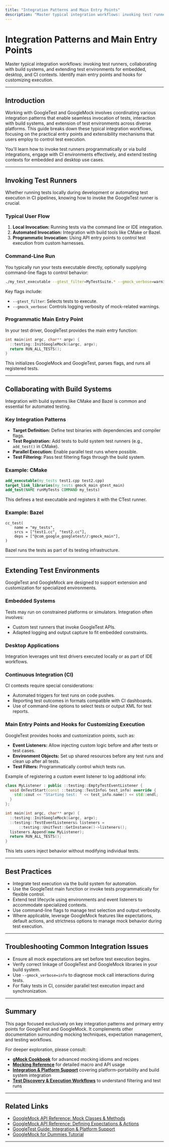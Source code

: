```yaml
---
title: "Integration Patterns and Main Entry Points"
description: "Master typical integration workflows: invoking test runners, collaborating with build systems, and extending test environments for embedded, desktop, and CI contexts. Identify main entry points and hooks for customizing execution."
---
```


# Integration Patterns and Main Entry Points

Master typical integration workflows: invoking test runners, collaborating with build systems, and extending test environments for embedded, desktop, and CI contexts. Identify main entry points and hooks for customizing execution.

---

## Introduction

Working with GoogleTest and GoogleMock involves coordinating various integration patterns that enable seamless invocation of tests, interaction with build systems, and extension of test environments across diverse platforms. This guide breaks down these typical integration workflows, focusing on the practical entry points and extensibility mechanisms that users employ to control test execution.

You'll learn how to invoke test runners programmatically or via build integrations, engage with CI environments effectively, and extend testing contexts for embedded and desktop use cases.

---

## Invoking Test Runners

Whether running tests locally during development or automating test execution in CI pipelines, knowing how to invoke the GoogleTest runner is crucial.

### Typical User Flow

1. **Local Invocation:** Running tests via the command line or IDE integration.
2. **Automated Invocation:** Integration with build tools like CMake or Bazel.
3. **Programmatic Invocation:** Using API entry points to control test execution from custom harnesses.

### Command-Line Run

You typically run your tests executable directly, optionally supplying command-line flags to control behavior:

```bash
./my_test_executable --gtest_filter=MyTestSuite.* --gmock_verbose=warning
```

Key flags include:
- `--gtest_filter`: Selects tests to execute.
- `--gmock_verbose`: Controls logging verbosity of mock-related warnings.

### Programmatic Main Entry Point

In your test driver, GoogleTest provides the main entry function:

```cpp
int main(int argc, char** argv) {
  ::testing::InitGoogleMock(&argc, argv);
  return RUN_ALL_TESTS();
}
```

This initializes GoogleMock and GoogleTest, parses flags, and runs all registered tests.

---

## Collaborating with Build Systems

Integration with build systems like CMake and Bazel is common and essential for automated testing.

### Key Integration Patterns

- **Target Definition:** Define test binaries with dependencies and compiler flags.
- **Test Registration:** Add tests to build system test runners (e.g., `add_test()` in CMake).
- **Parallel Execution:** Enable parallel test runs where possible.
- **Test Filtering:** Pass test filtering flags through the build system.

### Example: CMake

```cmake
add_executable(my_tests test1.cpp test2.cpp)
target_link_libraries(my_tests gmock_main gtest_main)
add_test(NAME runMyTests COMMAND my_tests)
```

This defines a test executable and registers it with the CTest runner.

### Example: Bazel

```bzl
cc_test(
    name = "my_tests",
    srcs = ["test1.cc", "test2.cc"],
    deps = ["@com_google_googletest//:gmock_main"],
)
```

Bazel runs the tests as part of its testing infrastructure.

---

## Extending Test Environments

GoogleTest and GoogleMock are designed to support extension and customization for specialized environments.

### Embedded Systems

Tests may run on constrained platforms or simulators. Integration often involves:

- Custom test runners that invoke GoogleTest APIs.
- Adapted logging and output capture to fit embedded constraints.

### Desktop Applications

Integration leverages unit test drivers executed locally or as part of IDE workflows.

### Continuous Integration (CI)

CI contexts require special considerations:

- Automated triggers for test runs on code pushes.
- Reporting test outcomes in formats compatible with CI dashboards.
- Use of command-line options to select tests or output XML for test reports.

### Main Entry Points and Hooks for Customizing Execution

GoogleTest provides hooks and customization points, such as:

- **Event Listeners:** Allow injecting custom logic before and after tests or test cases.
- **Environment Objects:** Set up shared resources before any test runs and clean up after all tests.
- **Test Filters:** Programmatically control which tests run.

Example of registering a custom event listener to log additional info:

```cpp
class MyListener : public ::testing::EmptyTestEventListener {
  void OnTestStart(const ::testing::TestInfo& test_info) override {
    std::cout << "Starting test: " << test_info.name() << std::endl;
  }
};

int main(int argc, char** argv) {
  ::testing::InitGoogleMock(&argc, argv);
  ::testing::TestEventListeners& listeners = 
      ::testing::UnitTest::GetInstance()->listeners();
  listeners.Append(new MyListener);
  return RUN_ALL_TESTS();
}
```

This lets users inject behavior without modifying individual tests.

---

## Best Practices

- Integrate test execution via the build system for automation.
- Use the GoogleTest main function or invoke tests programmatically for flexible control.
- Extend test lifecycle using environments and event listeners to accommodate specialized contexts.
- Use command-line flags to manage test selection and output verbosity.
- Where applicable, leverage GoogleMock features like expectations, default actions, and strictness options to manage mock behavior during test execution.

---

## Troubleshooting Common Integration Issues

- Ensure all mock expectations are set before test execution begins.
- Verify correct linkage of GoogleTest and GoogleMock libraries in your build system.
- Use `--gmock_verbose=info` to diagnose mock call interactions during tests.
- For flaky tests in CI, consider parallel test execution impact and synchronization.

---

## Summary

This page focused exclusively on key integration patterns and primary entry points for GoogleTest and GoogleMock. It complements other documentation surrounding mocking techniques, expectation management, and testing workflows.

For deeper exploration, please consult:

- **[gMock Cookbook](gmock_cook_book.md)** for advanced mocking idioms and recipes
- **[Mocking Reference](reference/mocking.md)** for detailed macro and API usage
- **[Integration & Platform Support](overview/integration-and-getting-started/integration-points.md)** covering platform-portability and build system integration
- **[Test Discovery & Execution Workflows](guides/essential-testing-patterns/test-discovery-execution.md)** to understand filtering and test runs

---

## Related Links

- [GoogleMock API Reference: Mock Classes & Methods](api-reference/mocking-apis/mock-classes-methods.md)
- [GoogleMock API Reference: Defining Expectations & Actions](api-reference/mocking-apis/defining-expectations-actions.md)
- [GoogleTest Guide: Integration & Platform Support](overview/integration-and-getting-started/integration-points.md)
- [GoogleMock for Dummies Tutorial](gmock_for_dummies.md)

---